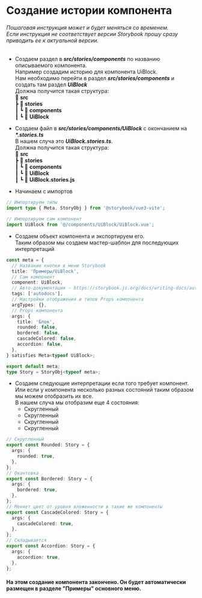 
<Meta title="Workflow" />

# Создание истории компонента

###### Пошаговая инструкция может и будет меняться со временем. <br/> Если инструкция не соответствует версии Storybook прошу сразу приводить ее к актуальной версии.

- Создаем раздел в **_src/stories/components_** по названию описываемого компонента. <br/>
  Например создадим историю для компонента UiBlock. <br/>
  Нам необходимо перейти в раздел **_src/stories/components_** и создать там раздел **_UiBlock_** <br/>
  Должна получится такая структура: <br/>
  📁 **src**  
  ┣ 📁 **stories**  
  ┃ ┗ 📁 **components**  
  ┃ ┗ 📁 **UiBlock**

- Создаем файл в **_src/stories/components/UiBlock_** с окончанием на **_\*.stories.ts_** <br/>
  В нашем случа это **_UiBlock.stories.ts_**. <br/>
  Должна получится такая структура: <br/>
  📁 **src**  
  ┣ 📁 **stories**  
  ┃ ┗ 📁 **components**  
  ┃ ┗ 📁 **UiBlock**  
  ┃ ┗ 📄 **UiBlock.stories.js**

- Начинаем с импортов

```ts
// Импортируем типы
import type { Meta, StoryObj } from '@storybook/vue3-vite';

// Импортируем сам компонент
import UiBlock from '@/components/UiBlock/UiBlock.vue';
```

- Создаем объект компонента и экспортируем его. <br/>
  Таким образом мы создаем мастер-шаблон для последующих интерпретаций

```ts
const meta = {
  // Название кнопки в меню Storybook
  title: 'Примеры/UiBlock',
  // Сам компонент
  component: UiBlock,
  // Авто-документация - https://storybook.js.org/docs/writing-docs/autodocs
  tags: ['autodocs'],
  // Настройки отображения и типов Props компонента
  argTypes: {},
  // Props компонента
  args: {
    title: 'Блок',
    rounded: false,
    bordered: false,
    cascadeColored: false,
    accordion: false,
  },
} satisfies Meta<typeof UiBlock>;

export default meta;
type Story = StoryObj<typeof meta>;
```

- Создаем следующие интерпретации если того требует компонент. <br/>
  Или если у компонента несколько разных состояний таким образом мы можем отобразить их все. <br/>
  В нашем случа мы отобразим еще 4 состояния:
  - Скругленный
  - Скругленный
  - Скругленный
  - Скругленный

```ts
// Скругленный
export const Rounded: Story = {
  args: {
    rounded: true,
  },
};
// Окантовка
export const Bordered: Story = {
  args: {
    bordered: true,
  },
};
// Меняет цвет от уровня вложенности в такие же компоненты
export const CascadeColored: Story = {
  args: {
    cascadeColored: true,
  },
};
// Складывается
export const Accordion: Story = {
  args: {
    accordion: true,
  },
};
```

#### На этом создание компонента закончено. Он будет автоматически размещен в разделе **"Примеры"** основного меню.
